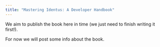 ```yaml
---
title: "Mastering Identus: A Developer Handbook"
---
```


We aim to publish the book here in time (we just need to finish writing it first!).  

For now we will post some info about the book.
